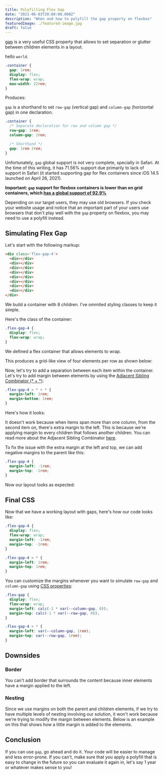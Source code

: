 ```yaml
---
title: Polyfilling Flex Gap
date: "2021-06-03T20:00:00.000Z"
description: "When and how to polyfill the gap property on flexbox"
featuredImage: ./featured-image.jpg
draft: false
---
```

[gap](https://developer.mozilla.org/en-US/docs/Web/CSS/gap) is a very useful CSS property that allows to set separation or glutter between children elements in a layout.

hello `world`.

```css
.container {
  gap: 1rem;
  display: flex;
  flex-wrap: wrap;
  max-width: 22rem;
}
```

Produces:

<GapExample />

`gap` is a shorthand to set `row-gap` (vertical gap) and `column-gap` (horizontal gap) in one declaration.

```css
.container {
  /* Separate declaration for row and column gap */
  row-gap: 1rem;
  column-gap: 2rem;

  /* Shorthand */
  gap: 1rem 2rem;
}
```

Unfortunately, `gap` global support is not very complete, specially in Safari. At the time of this writing, it has 71.56% support due primarily to lack of support in Safari (it started supporting gap for flex containers since iOS 14.5 launched on April 26, 2021).

**Important: `gap` support for flexbox containers is lower than on grid containers, which [has a global support of 92.9%](https://caniuse.com/mdn-css_properties_gap_grid_context)**

<CanIUse
  name='Gap for flexbox containers'
  support='71.56%'
  canIUseURL='https://caniuse.com/flexbox-gap'
  docURL='https://developer.mozilla.org/en-US/docs/Web/CSS/gap'
  w3cURL='https://drafts.csswg.org/css-align-3/#propdef-gap'
/>

Depending on our target users, they may use old browsers. If you check your website usage and notice that an important part of your users use browsers that don't play well with the `gap` property on flexbox, you may need to use a polyfill instead.

## Simulating Flex Gap

Let's start with the following markup:

```html
<div class='flex-gap-4'>
  <div></div>
  <div></div>
  <div></div>
  <div></div>
  <div></div>
  <div></div>
  <div></div>
  <div></div>
</div>
```

We build a container with 8 children. I've ommited styling classes to keep it simple.

Here's the class of the container:

```css
.flex-gap-4 {
  display: flex;
  flex-wrap: wrap;
}
```

We defined a flex container that allows elements to wrap.

This produces a grid-like view of four elements per row as shown below:

<Base />

Now, let's try to add a separation between each item within the container. Let's try to add margin between elements by using the [Adjacent Sibling Combinator (\* + \*)](/blog/adjacent-sibling-combinator/):

```css
.flex-gap-4 > * + * {
  margin-left: 1rem;
  margin-bottom: 1rem;
}
```

Here's how it looks:

<SpaceBetweenItemsExample />

It doesn't work because when items span more than one column, from the second item on, there's extra margin to the left. This is because we're applying margin to every children that follows another children.
You can read more about the Adjacent Sibling Combinator [here](/blog/adjacent-sibling-combinator/).

To fix the issue with the extra margin at the left and top, we can add negative margins to the parent like this:

```css
.flex-gap-4 {
  margin-left: -1rem;
  margin-top: -1rem;
}
```

Now our layout looks as expected:

<MarginExampleWorking />

## Final CSS

Now that we have a working layout with gaps, here's how our code looks like:

```css
.flex-gap-4 {
  display: flex;
  flex-wrap: wrap;
  margin-left: -1rem;
  margin-top: -1rem;
}

.flex-gap-4 > * {
  margin-left: 1rem;
  margin-top: 1rem;
}
```

You can customize the margins whenever you want to simulate `row-gap` and `column-gap` using [CSS properties](https://developer.mozilla.org/en-US/docs/Web/CSS/var()):

```css
.flex-gap {
  display: flex;
  flex-wrap: wrap;
  margin-left: calc(-1 * var(--column-gap, 0));
  margin-top: calc(-1 * var(--row-gap, 0));
}

.flex-gap-4 > * {
  margin-left: var(--column-gap, 1rem);
  margin-top: var(--row-gap, 1rem);
}
```

<CSSVariablesExample />

## Downsides

### Border
You can't add border that surrounds the content because inner elements have a margin applied to the left.

<BorderExample />

### Nesting

Since we use margins on both the parent and children elements, if we try to have
multiple levels of nesting involving our solution, it won't work because we're
trying to modify the margin between elements. Below is an example on this that
shows how a little margin is added to the elements.

<NestingExample />

## Conclusion
If you can use `gap`, go ahead and do it. Your code will be easier to manage and
less error-prone. If you can't, make sure that you apply a polyfill that is easy
to change in the future so you can evaluate it again in, let's say 1 year or
whatever makes sense to you!
